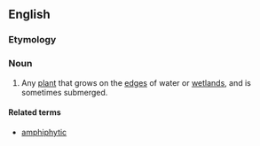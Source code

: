 ==English==
{{wikipedia|Aquatic plant}}

===Etymology===
{{confix|amphi|phyte|t1=near|t2=flower|lang=en}}

===Noun===
{{en-noun}}

# {{context|botany|lang=en}} Any [[plant]] that grows on the [[edge]]s of water or [[wetland]]s, and is sometimes submerged.

====Related terms====
* [[amphiphytic]]